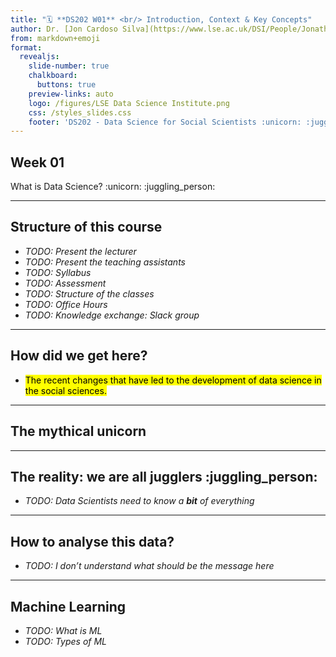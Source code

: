 ---
title: "🗓️ **DS202 W01** <br/> Introduction, Context & Key Concepts"
author: Dr. [Jon Cardoso Silva](https://www.lse.ac.uk/DSI/People/Jonathan-Cardoso-Silva)
from: markdown+emoji
format:
  revealjs: 
    slide-number: true
    chalkboard: 
      buttons: true
    preview-links: auto
    logo: /figures/LSE Data Science Institute.png
    css: /styles_slides.css
    footer: 'DS202 - Data Science for Social Scientists :unicorn: :juggling_person:'
---


## **Week 01**


What is Data Science? :unicorn: :juggling_person:


----

## Structure of this course

- _TODO: Present the lecturer_
- _TODO: Present the teaching assistants_
- _TODO: Syllabus_
- _TODO: Assessment_
- _TODO: Structure of the classes_
- _TODO: Office Hours_
- _TODO: Knowledge exchange: Slack group_


----

## How did we get here?

- <mark class="todo"> The recent changes that have led to the development of data science in the social sciences.</mark>

----

## The mythical unicorn


----

## The reality: we are all jugglers :juggling_person:

- _TODO: Data Scientists need to know a **bit** of everything_

----

## How to analyse this data?

- _TODO: I don't understand what should be the message here_

----

## Machine Learning

- _TODO: What is ML_
- _TODO: Types of ML_


